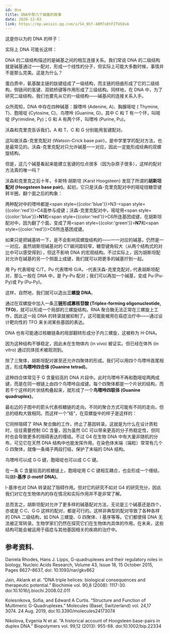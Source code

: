 ```yaml
---
id: dna
title: DNA中那几个碱基的故事
date: 2020-12-03
link: https://mp.weixin.qq.com/s/S4_N5f-4BM7x8tFZTUS0xA
---
```



<DocMetadataBanner frontMatter={frontMatter} />

这是你以为的 DNA 的样子：

<Figure src="/zh-Hans/img/./docs/Science/dna/JGibibkelET68PTwqoKapdLu9Q3FOTLv4pxnq9IlFfDSRibfibW4x9Qyr8u6Mq7hbb76kZCZbwSB35icWDBfFnrsXaA.png"></Figure>

实际上 DNA 可能长这样：

<Figure src="/zh-Hans/img/./docs/Science/dna/JGibibkelET68PTwqoKapdLu9Q3FOTLv4pteia4Nb05DbsFAyOFU2FQODBM1dowY6iars7KDicSElKIZY4f4ZRlWz7w.png"></Figure>

DNA 的二级结构描述的是碱基之间的相互连接关系。我们常说 DNA 的二级结构就是碱基通过一一配对，形成一个线性的分子，但实际上可能大多数时候，事情并不是那么完美。这是为什么？

蛋白质中，氨基酸主链的肽键组成了一级结构，而主链的扭曲形成了它的二级结构，侧链间的氢键、双硫桥键等作用形成了三级结构。同样地，在 DNA 中，为了研究二级结构，我们也要先从它的一级结构——碱基间的连接关系入手。

众所周知，DNA 中存在四种碱基：腺嘌呤 (Adenine, A)、胸腺嘧啶 ( Thymine, T)、胞嘧啶 (Cytosine, C)、鸟嘌呤 (Guanine, G)，其中 C 和 T 有一个环，叫嘧啶 (Pyrimidine, Py)；G 和 A 有两个环，叫嘌呤 (Purine, Pu)。

<Figure src="/zh-Hans/img/./docs/Science/dna/JGibibkelET6icI8sLicbHA5ib2oE3yNGcJaKOqCf3GrkPsgeQWwyTUsnps382xuYX8pb5icVQIXke0gfPnlVV0bnyfQ.png"></Figure>

沃森和克里克告诉我们，A 和 T、C 和 G 分别能用氢键配对。

<Figure src="/zh-Hans/img/./docs/Science/dna/JGibibkelET6icI8sLicbHA5ib2oE3yNGcJaK4PSwbe2KknuT9PzZykkgkK34pl6wBFCOVXb9rESqPNoXVryXb0LnIw.png"></Figure>

这叫做沃森-克里克配对 (Watson-Crick base pair)，是中学里学的配对方法，也是最常见的。沃森-克里克配对只允许碱基一一对应，因此一定能形成经典的双螺旋结构。

<Figure src="/zh-Hans/img/./docs/Science/dna/JGibibkelET6iccjudLJtKQPlSjpa81bDMNUpCOnOMicHjOs7gYHciaOXIiafekPIt6libyzNLeudhYOSUFibJ0Rupickww.jpeg"></Figure>

但是，这几个碱基看起来能建立氢键的位点很多（因为杂原子很多），这样的配对方法真的唯一吗？

沃森和克里克之后十年，卡斯特·胡斯坦 (Karst Hoogsteen) 发现了所谓的**胡斯坦配对 (Hoogsteen base pair)**。起初，它只是沃森-克里克配对中的嘧啶绕糖苷键转半圈，翻个面之后的构象：

<Figure src="/zh-Hans/img/./docs/Science/dna/JGibibkelET6icI8sLicbHA5ib2oE3yNGcJaKrHPvRWxXcr4vewdheicDyXVKvydrtlWFE3HQK9E5QQcmdhwgKiaUI97w.png"></Figure>

两种配对中的嘌呤都是<span style={{color:'blue'}}>N3</span>-<span style={{color:'red'}}>C4</span>面参与成键；沃森-克里克配对中，嘧啶用<span style={{color:'blue'}}><b>N1</b></span>和<span style={{color:'red'}}>C6</span>所连基团成键，在胡斯坦配对中，因为翻了个面，变成了用<span style={{color:'green'}}><b>N7</b></span>和<span style={{color:'red'}}>C6</span>所连基团成键。

如果只是把碱基转一下，是不会影响双螺旋结构的——一一对应的碱基，仍然是一一对应。虽然胡斯坦碱基对的 C1'碳间距较窄，糖苷键角较大（从两个结构式的对比中可以感受得到），但这不影响 DNA 的宏观结构。不过实际上，因为胡斯坦配对允许在碱基的另一个侧面上成键，我们就可以把更多的碱基拧到一起。

用 Py 代表嘧啶 C/T，Pu 代表嘌呤 G/A，-代表沃森-克里克配对，·代表胡斯坦配对，那么一般在 DNA 中，是 Py-Pu 配对；我们可以再加一个碱基，变成 Pu·(Pu-Py)或 Py·(Pu-Py)。

<Figure src="/zh-Hans/img/./docs/Science/dna/JGibibkelET69kEBV7HQQtMFIic4rFvzxbqibgib91xxglNxkqLdjaq42nPyiaYOK8wpicJa2IdZmhFg9w8Librz2y1axw.png"></Figure>

<Figure src="/zh-Hans/img/./docs/Science/dna/JGibibkelET69kEBV7HQQtMFIic4rFvzxbqbYROuIoa8xm9INfrJJvPuYYFMl5ibm6JygxZTQtwImTp9a3qLVdlzJw.png"></Figure>

这样，自然地，我们就可以造出**三螺旋 DNA**。

<Figure src="/zh-Hans/img/./docs/Science/dna/JGibibkelET69kEBV7HQQtMFIic4rFvzxbqpwNlybLpBRpBZWWdGRfxdRbHoBR3tiarpiaeINRVcFx3J6zTYqWbgrRQ.jpeg"></Figure>

通过在双螺旋中加入一条**三链形成寡核苷酸 (Triplex-forming oligonucleotide, TFO)**，就可以形成一个局部的三螺旋结构。RNA 聚合酶无法正常在三螺旋上工作，因此这一段 DNA 的转录就被抑制了。这可能能被用在癌症治疗中——通过设计靶向性的 TFO 来关闭某些基因的表达。

DNA 也有可能通过核糖链条的局部翻转形成分子内三螺旋，这被称为 H-DNA。

<Figure src="/zh-Hans/img/./docs/Science/dna/JGibibkelET6ibW7y7QQrAWypUib8u0wVytwppRmRmoISuZQzfElMZ0QBEtV7GpXKquXKYg7OVdTrISD3RRF4xs7nA.jpeg"></Figure>

因为这种结构不够稳定，因此未在生物体内 (in vivo) 被证实。但已经在体外 (in vitro) 通过抗体技术被观测到。

除了三聚体，胡斯坦配对甚至还允许四聚体的形成。我们可以用四个鸟嘌呤首尾相连，形成**鸟嘌呤四合体 (Guanine tetrad)**。

<Figure src="/zh-Hans/img/./docs/Science/dna/JGibibkelET683oeicfNZOB4iaibZlJgtdUdl5HdkRfkIaicsNZJcRibxJzQ6KSFI17Hm24mhjINCIpE0xoxVJn4JzfLA.png"></Figure>

这种四合体常见于 G 含量较高的 DNA 片段中。此时鸟嘌呤不再和胞嘧啶两两成键，而是在同一根链上由四个鸟嘌呤自成键。每个四聚体都是一个片状的结构，而若干个这样的片状结构叠起来，就形成了一个**鸟嘌呤四联体 (Guanine quadruplex)**。

<Figure src="/zh-Hans/img/./docs/Science/dna/JGibibkelET6ibW7y7QQrAWypUib8u0wVytw6QSUqH08kpamHSC4rSJcWiaH8r0nA7RYoicAILwXibpU1QPAbhJgDCKIw.jpeg"></Figure>

最右边的子图中的箭头代表核糖链的走向，不同的聚合方式可能有不同的走向，但总的结构大致相同。而这样一个“结”，在双螺旋中的样子是这样的：

<Figure src="/zh-Hans/img/./docs/Science/dna/JGibibkelET6iccjudLJtKQPlSjpa81bDMNQZGNRhOldibpYEoiczrb8V3EtRliaw2snlKXXKWibqSuPMV6G9w0uUevGA.jpeg"></Figure>

它同样阻碍了 RNA 聚合酶的工作，终止了基因转录。这就是为什么在设计质粒时，往往需要控制 GC 含量，因为虽然 GC 可以带来更高的分子热稳定性，但同时也会导致更多的阻碍表达的缠结。不过 G4 在生物 DNA 中有大量非随机的分布，可见它在天然 DNA 结构中也能发挥作用。在染色体末端（端粒）常常有几个 G 四聚体，就像一条绳子两段打结，保护了末端的 DNA 结构。

鸟嘌呤可以成 G·G 键，胞嘧啶也可以成 C·C 键。

<Figure src="/zh-Hans/img/./docs/Science/dna/JGibibkelET6iccjudLJtKQPlSjpa81bDMNraRLGNIbOfnWckj7ibEj4aQ8wxvcw1Uq0ciaX2iaIzmTJBBScszASjxpg.png"></Figure>

在一条 C 含量较高的核糖链上，胞嘧啶用 C·C 键相互耦合，也会形成一个缠结，叫做**I-基序 (I-motif DNA)**。

<Figure src="/zh-Hans/img/./docs/Science/dna/JGibibkelET6iccjudLJtKQPlSjpa81bDMN2libuCyoFw6VhsEFfJoKUZf8ibRnSnCL9ERfj7nJReiasm7BuIMtgYicgg.jpeg"></Figure>

I-基序也对 DNA 转录起了阻碍作用。但对它的研究不如对 G4 的研究充分，因此我们对它在生物体内的存在情况和实际作用并不是非常了解。

<Figure src="/zh-Hans/img/./docs/Science/dna/JGibibkelET68PTwqoKapdLu9Q3FOTLv4pteia4Nb05DbsFAyOFU2FQODBM1dowY6iars7KDicSElKIZY4f4ZRlWz7w.png"></Figure>

总而言之，胡斯坦配对允许了更多样的碱基配对方法，无论是三个碱基还是四个，亦或是 C·C、G·G 这样的配对，都是可行的。这样非典型的配对导致了各种各样的 DNA 二级结构，如 DNA 三螺旋、G 四聚体、I 基序等等。它们都使得 DNA 无法被正常转录。生物学家们仍然在探究它们在生物体内具体的作用。在未来，这些结构可能会被运用于癌症与其他基因相关的疾病的治疗中。

## 参考资料.

Daniela Rhodes, Hans J. Lipps, G-quadruplexes and their regulatory roles in biology, Nucleic Acids Research, Volume 43, Issue 18, 15 October 2015, Pages 8627–8637, doi: 10.1093/nar/gkv862

Jain, Aklank et al. “DNA triple helices: biological consequences and therapeutic potential.” Biochimie vol. 90,8 (2008): 1117-30. doi:10.1016/j.biochi.2008.02.011

Kolesnikova, Sofia, and Edward A Curtis. “Structure and Function of Multimeric G-Quadruplexes.” Molecules (Basel, Switzerland) vol. 24,17 3074. 24 Aug. 2019, doi:10.3390/molecules24173074

Nikolova, Evgenia N et al. “A historical account of Hoogsteen base-pairs in duplex DNA.” Biopolymers vol. 99,12 (2013): 955-68. doi:10.1002/bip.22334
